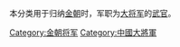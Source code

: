 本分类用于归纳[[金朝|金朝]]时，军职为[[大將軍_(中國)|大将军]]的[[武官|武官]]。

[[Category:金朝将军|Category:金朝将军]]
[[Category:中國大將軍|Category:中國大將軍]]